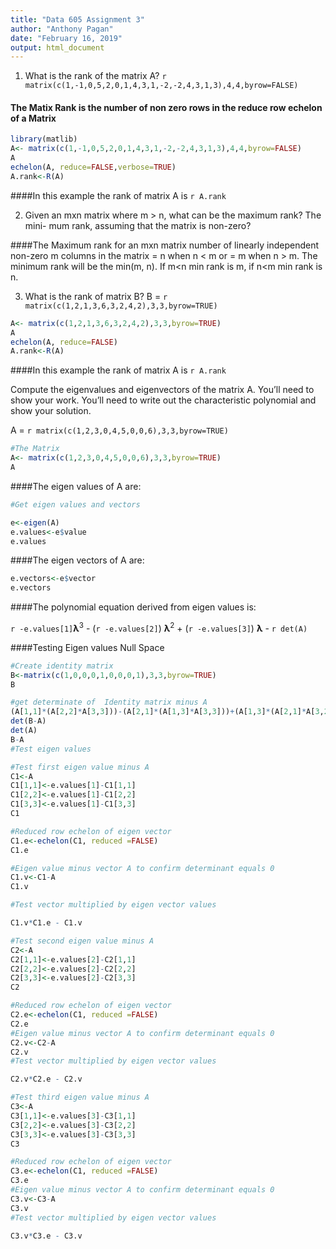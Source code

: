 ```yaml
---
title: "Data 605 Assignment 3"
author: "Anthony Pagan"
date: "February 16, 2019"
output: html_document
---
```


(1) What is the rank of the matrix A? `r matrix(c(1,-1,0,5,2,0,1,4,3,1,-2,-2,4,3,1,3),4,4,byrow=FALSE)`

 
#### The Matix Rank is the number of non zero rows in the reduce row echelon of a Matrix

```r
library(matlib)
A<- matrix(c(1,-1,0,5,2,0,1,4,3,1,-2,-2,4,3,1,3),4,4,byrow=FALSE)
A
echelon(A, reduce=FALSE,verbose=TRUE)
A.rank<-R(A)

```

####In this example the rank of matrix A is `r A.rank`


(2) Given an mxn matrix where m > n, what can be the maximum rank? The mini-
mum rank, assuming that the matrix is non-zero?

####The Maximum rank for an mxn matrix number of linearly independent non-zero m columns in the matrix = n when n < m or = m when n > m. The minimum rank will be the min(m, n). If m<n min rank is m, if n<m min rank is n.

(3) What is the rank of matrix B?
B = `r matrix(c(1,2,1,3,6,3,2,4,2),3,3,byrow=TRUE)`

```r
A<- matrix(c(1,2,1,3,6,3,2,4,2),3,3,byrow=TRUE)
A
echelon(A, reduce=FALSE)
A.rank<-R(A)
```

####In this example the rank of matrix A is `r A.rank`

Compute the eigenvalues and eigenvectors of the matrix A. You'll need to show your
work. You'll need to write out the characteristic polynomial and show your solution.

A = `r matrix(c(1,2,3,0,4,5,0,0,6),3,3,byrow=TRUE)`


```r
#The Matrix
A<- matrix(c(1,2,3,0,4,5,0,0,6),3,3,byrow=TRUE)
A
```

####The eigen values of A are:

```r
#Get eigen values and vectors

e<-eigen(A)
e.values<-e$value
e.values
```

####The eigen vectors of A are:

```r
e.vectors<-e$vector
e.vectors

```


####The polynomial equation derived from eigen values is:

`r -e.values[1]`$\mathbf\lambda^3$\ - (`r -e.values[2]`) $\mathbf\lambda^2$\ + (`r -e.values[3]`) $\mathbf\lambda$\ - `r det(A)`


####Testing Eigen values Null Space

```r

#Create identity matrix 
B<-matrix(c(1,0,0,0,1,0,0,0,1),3,3,byrow=TRUE)
B

#get determinate of  Identity matrix minus A 
(A[1,1]*(A[2,2]*A[3,3]))-(A[2,1]*(A[1,3]*A[3,3]))+(A[1,3]*(A[2,1]*A[3,2]))
det(B-A)
det(A)
B-A
#Test eigen values

#Test first eigen value minus A
C1<-A
C1[1,1]<-e.values[1]-C1[1,1]
C1[2,2]<-e.values[1]-C1[2,2]
C1[3,3]<-e.values[1]-C1[3,3]
C1

#Reduced row echelon of eigen vector
C1.e<-echelon(C1, reduced =FALSE)
C1.e

#Eigen value minus vector A to confirm determinant equals 0
C1.v<-C1-A
C1.v

#Test vector multiplied by eigen vector values

C1.v*C1.e - C1.v

#Test second eigen value minus A
C2<-A
C2[1,1]<-e.values[2]-C2[1,1]
C2[2,2]<-e.values[2]-C2[2,2]
C2[3,3]<-e.values[2]-C2[3,3]
C2

#Reduced row echelon of eigen vector
C2.e<-echelon(C1, reduced =FALSE)
C2.e
#Eigen value minus vector A to confirm determinant equals 0
C2.v<-C2-A
C2.v
#Test vector multiplied by eigen vector values

C2.v*C2.e - C2.v

#Test third eigen value minus A
C3<-A
C3[1,1]<-e.values[3]-C3[1,1]
C3[2,2]<-e.values[3]-C3[2,2]
C3[3,3]<-e.values[3]-C3[3,3]
C3

#Reduced row echelon of eigen vector
C3.e<-echelon(C1, reduced =FALSE)
C3.e
#Eigen value minus vector A to confirm determinant equals 0
C3.v<-C3-A
C3.v
#Test vector multiplied by eigen vector values

C3.v*C3.e - C3.v

```

